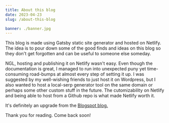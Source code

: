 ---
title: About this blog
date: 2023-04-23
slug: /about-this-blog

banner: ./banner.jpg
---

This blog is made using Gatsby static site generator and hosted on Netlify. The idea is to pour down some of the good finds and ideas on this blog so they don't get forgotten and can be useful to someone else someday.

NGL, hosting and publishing it on Netlify wasn't easy. Even though the documentation is great, I managed to run into unexpected puny yet time-consuming road-bumps at almost every step of setting it up. I was suggested by my well-wishing friends to just host it on Wordpress, but I also wanted to host a local-serp generator tool on the same domain or perhaps some other custom stuff in the future. The cutomizability on Netlify and being able to host from a Github repo is what made Netlify worth it.

It's definitely an upgrade from the [Blogspot blog.](http://tickettonothing.blogspot.com/)


Thank you for reading. Come back soon!